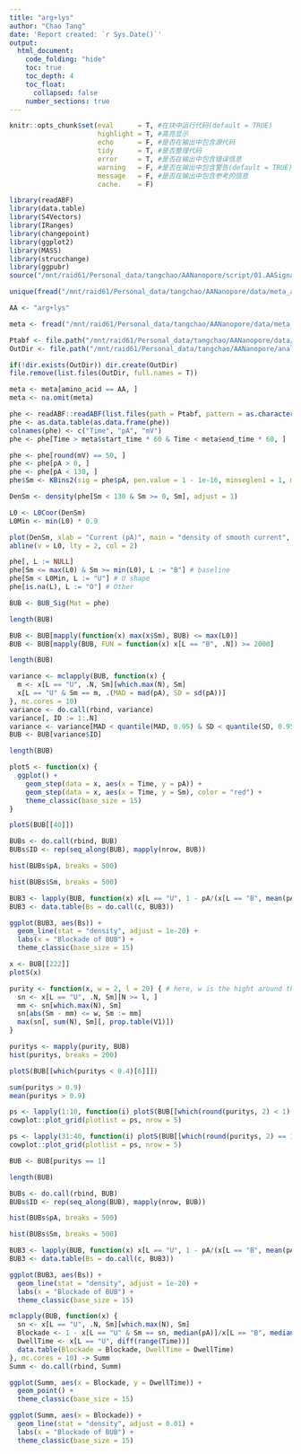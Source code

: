 ```yaml
---
title: "arg+lys"
author: "Chao Tang"
date: 'Report created: `r Sys.Date()`'
output: 
  html_document: 
    code_folding: "hide"
    toc: true
    toc_depth: 4
    toc_float: 
      collapsed: false
    number_sections: true
---
```


```r
knitr::opts_chunk$set(eval      = T, #在块中运行代码(default = TRUE)
                      highlight = T, #高亮显示
                      echo      = F, #是否在输出中包含源代码
                      tidy      = T, #是否整理代码
                      error     = T, #是否在输出中包含错误信息
                      warning   = F, #是否在输出中包含警告(default = TRUE)
                      message   = F, #是否在输出中包含参考的信息
                      cache.    = F)
```

```r
library(readABF)
library(data.table)
library(S4Vectors)
library(IRanges)
library(changepoint)
library(ggplot2)
library(MASS)
library(strucchange)
library(ggpubr)
source("/mnt/raid61/Personal_data/tangchao/AANanopore/script/01.AASignalRecognition/Version2/SignalProcessing/AdditionalFunctions.R")
```

```r
unique(fread("/mnt/raid61/Personal_data/tangchao/AANanopore/data/meta_all.txt", header = T)[[3]])
```

```r
AA <- "arg+lys"
```

```r
meta <- fread("/mnt/raid61/Personal_data/tangchao/AANanopore/data/meta_all.txt", header = T)

Ptabf <- file.path("/mnt/raid61/Personal_data/tangchao/AANanopore/data/ZhangMing_20210402")
OutDir <- file.path("/mnt/raid61/Personal_data/tangchao/AANanopore/analysis/01.AASignalRecognition/Version2/MixAA", gsub("+", "", AA))

if(!dir.exists(OutDir)) dir.create(OutDir)
file.remove(list.files(OutDir, full.names = T))

meta <- meta[amino_acid == AA, ]
meta <- na.omit(meta)
```

```r
phe <- readABF::readABF(list.files(path = Ptabf, pattern = as.character(meta$file_name), full.names = T))
phe <- as.data.table(as.data.frame(phe))
colnames(phe) <- c("Time", "pA", "mV")
phe <- phe[Time > meta$start_time * 60 & Time < meta$end_time * 60, ]

phe <- phe[round(mV) == 50, ]
phe <- phe[pA > 0, ]
phe <- phe[pA < 130, ]
phe$Sm <- KBins2(sig = phe$pA, pen.value = 1 - 1e-16, minseglen1 = 1, minseglen2 = 1)
```

```r
DenSm <- density(phe[Sm < 130 & Sm >= 0, Sm], adjust = 1)

L0 <- L0Coor(DenSm)
L0Min <- min(L0) * 0.9

plot(DenSm, xlab = "Current (pA)", main = "density of smooth current", xlim = c(90, 130))
abline(v = L0, lty = 2, col = 2)
```

```r
phe[, L := NULL]
phe[Sm <= max(L0) & Sm >= min(L0), L := "B"] # baseline
phe[Sm < L0Min, L := "U"] # U shape
phe[is.na(L), L := "O"] # Other

BUB <- BUB_Sig(Mat = phe)
```

```r
length(BUB)
```

```r
BUB <- BUB[mapply(function(x) max(x$Sm), BUB) <= max(L0)]
BUB <- BUB[mapply(BUB, FUN = function(x) x[L == "B", .N]) >= 2000]
```

```r
length(BUB)
```

```r
variance <- mclapply(BUB, function(x) {
  m <- x[L == "U", .N, Sm][which.max(N), Sm]
  x[L == "U" & Sm == m, .(MAD = mad(pA), SD = sd(pA))]
}, mc.cores = 10)
variance <- do.call(rbind, variance)
variance[, ID := 1:.N]
variance <- variance[MAD < quantile(MAD, 0.95) & SD < quantile(SD, 0.95) & MAD < 2.5, ]
BUB <- BUB[variance$ID]
```

```r
length(BUB)
```

```r
plotS <- function(x) {
  ggplot() + 
    geom_step(data = x, aes(x = Time, y = pA)) + 
    geom_step(data = x, aes(x = Time, y = Sm), color = "red") + 
    theme_classic(base_size = 15)
}
```

```r
plotS(BUB[[40]])
```

```r
BUBs <- do.call(rbind, BUB)
BUBs$ID <- rep(seq_along(BUB), mapply(nrow, BUB))
```

```r
hist(BUBs$pA, breaks = 500)
```

```r
hist(BUBs$Sm, breaks = 500)
```

```r
BUB3 <- lapply(BUB, function(x) x[L == "U", 1 - pA/(x[L == "B", mean(pA)])])
BUB3 <- data.table(Bs = do.call(c, BUB3))
```

```r
ggplot(BUB3, aes(Bs)) +
  geom_line(stat = "density", adjust = 1e-20) + 
  labs(x = "Blockade of BUB") + 
  theme_classic(base_size = 15)
```

```r
x <- BUB[[222]]
plotS(x)
```

```r
purity <- function(x, w = 2, l = 20) { # here, w is the hight around the main stage, l is the length to include
  sn <- x[L == "U", .N, Sm][N >= l, ]
  mm <- sn[which.max(N), Sm]
  sn[abs(Sm - mm) <= w, Sm := mm]
  max(sn[, sum(N), Sm][, prop.table(V1)])
}
```

```r
puritys <- mapply(purity, BUB)
hist(puritys, breaks = 200)
```

```r
plotS(BUB[[which(puritys < 0.4)[6]]])
```

```r
sum(puritys > 0.9)
mean(puritys > 0.9)
```

```r
ps <- lapply(1:10, function(i) plotS(BUB[[which(round(puritys, 2) < 1)[i]]]))
cowplot::plot_grid(plotlist = ps, nrow = 5)
```

```r
ps <- lapply(31:40, function(i) plotS(BUB[[which(round(puritys, 2) == 1)[i]]]))
cowplot::plot_grid(plotlist = ps, nrow = 5)
```

```r
BUB <- BUB[puritys == 1]
```

```r
length(BUB)
```

```r
BUBs <- do.call(rbind, BUB)
BUBs$ID <- rep(seq_along(BUB), mapply(nrow, BUB))
```

```r
hist(BUBs$pA, breaks = 500)
```


```r
hist(BUBs$Sm, breaks = 500)
```


```r
BUB3 <- lapply(BUB, function(x) x[L == "U", 1 - pA/(x[L == "B", mean(pA)])])
BUB3 <- data.table(Bs = do.call(c, BUB3))
```

```r
ggplot(BUB3, aes(Bs)) +
  geom_line(stat = "density", adjust = 1e-20) + 
  labs(x = "Blockade of BUB") + 
  theme_classic(base_size = 15)
```

```r
mclapply(BUB, function(x) {
  sn <- x[L == "U", .N, Sm][which.max(N), Sm]
  Blockade <- 1 - x[L == "U" & Sm == sn, median(pA)]/x[L == "B", median(pA)]
  DwellTime <- x[L == "U", diff(range(Time))]
  data.table(Blockade = Blockade, DwellTime = DwellTime)
}, mc.cores = 10) -> Summ
Summ <- do.call(rbind, Summ)
```

```r
ggplot(Summ, aes(x = Blockade, y = DwellTime)) + 
  geom_point() + 
  theme_classic(base_size = 15)
```

```r
ggplot(Summ, aes(x = Blockade)) +
  geom_line(stat = "density", adjust = 0.01) + 
  labs(x = "Blockade of BUB") + 
  theme_classic(base_size = 15)
```
